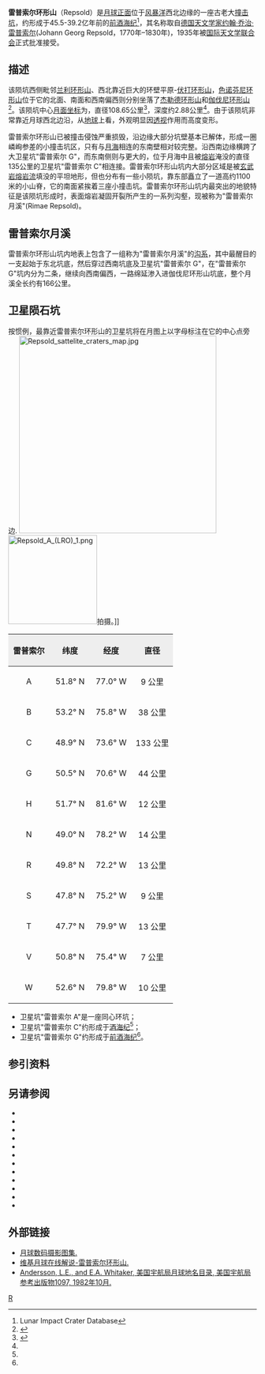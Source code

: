 {{lunar crater data|
 image=Repsold crater 4189 h3.jpg|240px|
 caption=[[月球轨道器4号|月球轨道器4号]]拍摄的图像|
 latitude=51.31|
 N_or_S=N|
 longitude=78.41|
 E_or_W=W|
 diameter=108.65公里|
 depth=2.88公里|
 colong=80|
 eponym=[[约翰·乔治·雷普索尔|约翰·乔治·雷普索尔]]}}
'''雷普索尔环形山'''（Repsold）是[[月球正面|月球正面]]位于[[风暴洋|风暴洋]]西北边缘的一座古老大[[撞击坑|撞击坑]]，约形成于45.5-39.2亿年前的[[前酒海纪|前酒海纪]]<ref name=LICD>Lunar Impact Crater Database</ref>，其名称取自[[德国|德国]][[天文学家|天文学家]][[约翰·乔治·雷普索尔|约翰·乔治·雷普索尔]](Johann Georg Repsold，1770年–1830年)，1935年被[[国际天文学联合会|国际天文学联合会]]正式批准接受。

==描述==  
该陨坑西侧毗邻[[兰利环形山|兰利环形山]]、西北靠近巨大的环壁平原-[[伏打环形山|伏打环形山]]，[[色诺芬尼环形山|色诺芬尼环形山]]位于它的北面、南面和西南偏西则分别坐落了[[杰勒德环形山|杰勒德环形山]]和[[伽伐尼环形山|伽伐尼环形山]]<ref>{{Cite web |url=http://planetarynames.wr.usgs.gov/images/Lunar/lac_10_lo.pdf |title=Crater Repsold on the map LAC-10. |accessdate=2017-03-11 |archive-date=2013-02-20 |archive-url=https://web.archive.org/web/20130220121352/http://planetarynames.wr.usgs.gov/images/Lunar/lac_10_lo.pdf |dead-url=no }}</ref>。该陨坑中心[[月面坐标|月面坐标]]为{{Coord|51.31|N|78.41|W|globe:Moon|nogoogle=1|noosm=1}}，直径108.65公里<ref name="IAU">{{Cite web |url=http://planetarynames.wr.usgs.gov/Feature/4999 |title=Directory of the International Astronomical Union |accessdate=2017-03-11 |archive-date=2017-03-12 |archive-url=https://web.archive.org/web/20170312200214/https://planetarynames.wr.usgs.gov/Feature/4999 |dead-url=no }}</ref>，深度约2.88公里<ref name="LICD"/>。由于该陨坑非常靠近月球西北边沿，从[[地球|地球]]上看，外观明显因[[透视|透视]]作用而高度变形。

雷普索尔环形山已被撞击侵蚀严重损毁，沿边缘大部分坑壁基本已解体，形成一圈嶙峋参差的小撞击坑区，只有与[[月海|月海]]相连的东南壁相对较完整。沿西南边缘横跨了大卫星坑"雷普索尔 G"，而东南侧则与更大的，位于月海中且被[[熔岩|熔岩]]淹没的直径135公里的卫星坑"雷普索尔 C"相连接。雷普索尔环形山坑内大部分区域是被[[玄武岩|玄武岩]][[熔岩流|熔岩流]]填没的平坦地形，但也分布有一些小陨坑，靠东部矗立了一道高约1100米的小山脊，它的南面紧挨着三座小撞击坑。雷普索尔环形山坑内最突出的地貌特征是该陨坑形成时，表面熔岩凝固开裂所产生的一系列沟壑，现被称为"雷普索尔月溪"(Rimae Repsold)。

==雷普索尔月溪==
雷普索尔环形山坑内地表上包含了一组称为"雷普索尔月溪"的[[月溪|沟系]]，其中最醒目的一支起始于东北坑底，然后穿过西南坑底及卫星坑"雷普索尔 G"，在"雷普索尔 G"坑内分为二条，继续向西南偏西，一路绵延渗入进伽伐尼环形山坑底，整个月溪全长约有166公里。

==卫星陨石坑==
按惯例，最靠近雷普索尔环形山的卫星坑将在月图上以字母标注在它的中心点旁边.
[[Image:Repsold_sattelite_craters_map.jpg|400px]]
[[Image:Repsold_A_(LRO)_1.png|180px]]拍摄。]]

{| class="wikitable"
!width="25%" style="background:#eeeeee;" |雷普索尔 
!width="25%" style="background:#eeeeee;" |纬度
!width="25%" style="background:#eeeeee;" |经度
!width="25%" style="background:#eeeeee;" |直径
|-
|align="center"|A
|align="center"|51.8° N
|align="center"|77.0° W
|align="center"|9 公里
|-
|align="center"|B
|align="center"|53.2° N
|align="center"|75.8° W
|align="center"|38 公里
|-
|align="center"|C
|align="center"|48.9° N
|align="center"|73.6° W
|align="center"|133 公里
|-
|align="center"|G
|align="center"|50.5° N
|align="center"|70.6° W
|align="center"|44 公里
|-
|align="center"|H
|align="center"|51.7° N
|align="center"|81.6° W
|align="center"|12 公里
|-
|align="center"|N
|align="center"|49.0° N
|align="center"|78.2° W
|align="center"|14 公里
|-
|align="center"|R
|align="center"|49.8° N
|align="center"|72.2° W
|align="center"|13 公里
|-
|align="center"|S
|align="center"|47.8° N
|align="center"|75.2° W
|align="center"|9 公里
|-
|align="center"|T
|align="center"|47.7° N
|align="center"|79.9° W
|align="center"|13 公里
|-
|align="center"|V
|align="center"|50.8° N
|align="center"|75.4° W
|align="center"|7 公里
|-
|align="center"|W
|align="center"|52.6° N
|align="center"|79.8° W
|align="center"|10 公里
|}{{clear}}
* 卫星坑"雷普索尔 A"是一座同心环坑；
* 卫星坑"雷普索尔 C"约形成于[[酒海纪|酒海纪]]<ref name="LICD"/>；
* 卫星坑"雷普索尔 G"约形成于[[前酒海纪|前酒海纪]]<ref name="LICD"/>。

==参引资料==
{{Reflist}}

==另请参阅==
{{refbegin}}
* {{cite book
  | last1 = Andersson
  | first1 = L. E.
  | last2 = Whitaker
  | first2 = E. A.
  | authorlink2 = Ewen Whitaker
  | date = 1982
  | title = [[NASA|NASA]] Catalogue of Lunar Nomenclature
  | publisher = NASA RP-1097
  | ref = harv
  }}
* {{cite web
  | last = Blue
  | first = Jennifer
  | date = July 25, 2007
  | title = Gazetteer of Planetary Nomenclature
  | publisher = [[United_States_Geological_Survey|USGS]]
  | url = http://planetarynames.wr.usgs.gov/
  | accessdate = 2007-08-05
  | ref = harv
  | archive-date = 2019-12-05
  | archive-url = https://web.archive.org/web/20191205162958/https://planetarynames.wr.usgs.gov/
  | dead-url = no
  }}
* {{cite book
  | last1 = Bussey
  | first1 = B.
  | authorlink1 = Ben Bussey
  | last2 = Spudis
  | first2 = P.
  | authorlink2 = Paul Spudis
  | date = 2004
  | title = The Clementine Atlas of the Moon
  | publisher = Cambridge University Press
  | location = New York
  | isbn = 978-0-521-81528-4
  | ref = harv
  }}
* {{cite book
  | last1 = Cocks
  | first1 = Elijah E.
  | last2 = Cocks
  | first2 = Josiah C.
  | date = 1995
  | title = Who's Who on the Moon: A Biographical Dictionary of Lunar Nomenclature
  | url = https://archive.org/details/isbn_9780936389271
  | publisher = Tudor Publishers
  | isbn = 978-0-936389-27-1
  | ref = harv
  }}
* {{cite web
  | last = McDowell
  | first = Jonathan
  | date = July 15, 2007
  | url = http://host.planet4589.org/astro/lunar/
  | title = Lunar Nomenclature
  | publisher = Jonathan's Space Report
  | accessdate = 2007-10-24
  | ref = harv
  | archive-date = 2019-06-21
  | archive-url = https://web.archive.org/web/20190621012337/http://host.planet4589.org/astro/lunar/
  | dead-url = no
  }}
* {{cite journal| last1 = Menzel| first1 = D. H.| last2 = Minnaert| first2 = M.| last3 = Levin| first3 = B.| last4 = Dollfus| first4 = A.| last5 = Bell| first5 = B.| title = Report on Lunar Nomenclature by the Working Group of Commission 17 of the IAU| doi = 10.1007/BF00171763| journal = Space Science Reviews| volume = 12| issue = 2| pages = 136–186| year = 1971| pmid = | pmc =| bibcode = 1971SSRv...12..136M| ref = harv}}
* {{cite book
  | first = Patrick
  | last = Moore
  | authorlink = Patrick Moore
  | date = 2001
  | title = On the Moon
  | url = https://archive.org/details/patrickmooreonmo00patr
  | publisher = Sterling Publishing Co
  | isbn = 978-0-304-35469-6
  | ref = harv
  }}
* {{cite book
  | first = Fred W.
  | last = Price
  | date = 1988
  | title = The Moon Observer's Handbook
  | publisher = Cambridge University Press
  | isbn = 978-0-521-33500-3
  | ref = harv
  }}
* {{cite book
  | last = Rükl
  | first = Antonín
  | authorlink = Antonín Rükl
  | date = 1990
  | title = Atlas of the Moon
  | publisher = Kalmbach Books
  | isbn = 978-0-913135-17-4
  | ref = harv
  }}
* {{cite book
  | last = Webb
  | first = Rev. T. W.
  | authorlink = Thomas William Webb
  | date = 1962
  | title = Celestial Objects for Common Telescopes
  | url = https://archive.org/details/celestialobjects00webb
  | edition = 6th revised
  | publisher = Dover
  | isbn = 978-0-486-20917-3
  | ref = harv
  }}
* {{cite book
  | first = Ewen A.
  | last = Whitaker
  | authorlink = Ewen Whitaker
  | date = 1999
  | title = Mapping and Naming the Moon
  | publisher = Cambridge University Press
  | isbn = 978-0-521-62248-6
  | ref = harv
  }}
* {{cite book
  | first = Peter T.
  | last = Wlasuk
  | date = 2000
  | title = Observing the Moon
  | publisher = Springer
  | isbn = 978-1-85233-193-1
  | ref = harv
 }}
{{refend}}

==外部链接==
*[http://www.lpi.usra.edu/resources/lunar_orbiter/bin/srch_nam.shtml?Repsold%7C0 月球数码摄影图集.] {{Wayback|url=http://www.lpi.usra.edu/resources/lunar_orbiter/bin/srch_nam.shtml?Repsold%7C0 |date=20160304073229 }}
*[http://the-moon.wikispaces.com/Repsold 维基月球在线解说-雷普索尔环形山.] {{Wayback|url=http://the-moon.wikispaces.com/Repsold |date=20180507084053 }}
*[http://planet4589.org/astro/lunar/RP-1097.pdf Andersson, L.E., and E.A. Whitaker, 美国宇航局月球地名目录, 美国宇航局参考出版物1097, 1982年10月.] {{Wayback|url=http://planet4589.org/astro/lunar/RP-1097.pdf |date=20141006125838 }}

[[Category:月球环形山|R]]
{{月球環形山 (R-S)}}